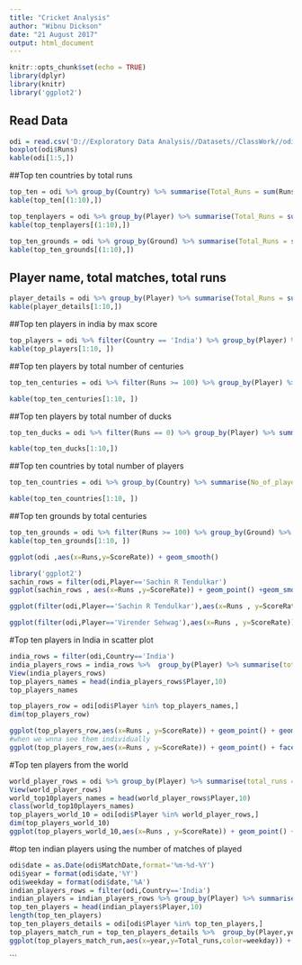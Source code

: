 ---
title: "Cricket Analysis"
author: "Wibnu Dickson"
date: "21 August 2017"
output: html_document
---

```{r setup, include=FALSE}
knitr::opts_chunk$set(echo = TRUE)
library(dplyr)
library(knitr)
library('ggplot2')
```

## Read Data

```{r Reading Data}
odi = read.csv('D://Exploratory Data Analysis//Datasets//ClassWork//odi-batting.csv')
boxplot(odi$Runs)
kable(odi[1:5,])

```


##Top ten countries by total runs

```{r}
top_ten = odi %>% group_by(Country) %>% summarise(Total_Runs = sum(Runs, na.rm = T)) %>% arrange(-Total_Runs)
kable(top_ten[(1:10),])

top_tenplayers = odi %>% group_by(Player) %>% summarise(Total_Runs = sum(Runs, na.rm = T)) %>% arrange(-Total_Runs)
kable(top_tenplayers[(1:10),])

top_ten_grounds = odi %>% group_by(Ground) %>% summarise(Total_Runs = sum(Runs,na.rm = T)) %>% arrange(-Total_Runs)
kable(top_ten_grounds[(1:10),])
```

## Player name, total matches, total runs

```{r}

player_details = odi %>% group_by(Player) %>% summarise(Total_Runs = sum(Runs, na.rm = T),  Total_Matches = length(Player)) %>% arrange(-Total_Matches)
kable(player_details[1:10,]) 

```

##Top ten players in india by max score

```{r}
top_players = odi %>% filter(Country == 'India') %>% group_by(Player) %>% summarise(Total_Runs = sum(Runs, na.rm = T), Total_Matches = length(Player), Max_Score = max(Runs, na.rm = T), Country = first(Country)) %>% arrange(-Max_Score)
kable(top_players[1:10, ])

```


##Top ten players by total number of centuries
```{r}

top_ten_centuries = odi %>% filter(Runs >= 100) %>% group_by(Player) %>% summarise(Centuries = n()) %>% arrange(-Centuries)

kable(top_ten_centuries[1:10, ])

```


##Top ten players by total number of ducks
```{r}

top_ten_ducks = odi %>% filter(Runs == 0) %>% group_by(Player) %>% summarise(Ducks = n()) %>% arrange(-Ducks)

kable(top_ten_ducks[1:10,])

```


##Top ten countries by total number of players
```{r}

top_ten_countries = odi %>% group_by(Country) %>% summarise(No_of_players = length(unique(Player))) %>% arrange(-No_of_players)

kable(top_ten_countries[1:10, ])

```


##Top ten grounds by total centuries

```{r}

top_ten_grounds = odi %>% filter(Runs >= 100) %>% group_by(Ground) %>% summarise(Centuries = n()) %>% arrange(-Centuries)
kable(top_ten_grounds[1:10, ])


```

```{r}
ggplot(odi ,aes(x=Runs,y=ScoreRate)) + geom_smooth()
```



```{r}
library('ggplot2')
sachin_rows = filter(odi,Player=='Sachin R Tendulkar')
ggplot(sachin_rows , aes(x=Runs ,y=ScoreRate)) + geom_point() +geom_smooth()
```
```{r}
ggplot(filter(odi,Player=='Sachin R Tendulkar'),aes(x=Runs , y=ScoreRate))  + geom_point() + geom_smooth()
```
```{r}
ggplot(filter(odi,Player=='Virender Sehwag'),aes(x=Runs , y=ScoreRate))  + geom_point() + geom_smooth()
```

#Top ten players in India in scatter plot
```{r}
india_rows = filter(odi,Country=='India') 
india_players_rows = india_rows %>%  group_by(Player) %>% summarise(total_runs =sum(Runs,na.rm=T)) %>% arrange(-total_runs)
View(india_players_rows)
top_players_names = head(india_players_rows$Player,10)
top_players_names

top_players_row = odi[odi$Player %in% top_players_names,]
dim(top_players_row)

ggplot(top_players_row,aes(x=Runs , y=ScoreRate)) + geom_point() + geom_smooth()
#when we wnna see them individually 
ggplot(top_players_row,aes(x=Runs , y=ScoreRate)) + geom_point() + facet_wrap(~Player)

```

#Top ten players from the world 
```{r}
world_player_rows = odi %>% group_by(Player) %>% summarise(total_runs = sum(Runs,na.rm=T)) %>% arrange(-total_runs)
View(world_player_rows)
world_top10players_names = head(world_player_rows$Player,10)
class(world_top10players_names)
top_players_world_10 = odi[odi$Player %in% world_player_rows,]
dim(top_players_world_10)
ggplot(top_players_world_10,aes(x=Runs , y=ScoreRate)) + geom_point() + geom_smooth()


```


#top ten indian  players using the number of matches of played 

```{r}
odi$date = as.Date(odi$MatchDate,format='%m-%d-%Y')
odi$year = format(odi$date,'%Y')
odi$weekday = format(odi$date,'%A')
indian_players_rows = filter(odi,Country=='India')
indian_players = indian_players_rows %>% group_by(Player) %>% summarise(MatchesPlayed=length(MatchDate)) %>% arrange(-MatchesPlayed)
top_ten_players = head(indian_players$Player,10)
length(top_ten_players)
top_ten_players_details = odi[odi$Player %in% top_ten_players,]
top_players_match_run = top_ten_players_details %>%  group_by(Player,year) %>% summarise(Total_runs=sum(Runs))
ggplot(top_players_match_run,aes(x=year,y=Total_runs,color=weekday)) + geom_bar(stat='identity') +facet_wrap(~Player)

```
```
